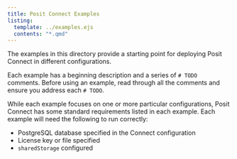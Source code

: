 ```yaml
---
title: Posit Connect Examples
listing:
  template: ../examples.ejs
  contents: "*.qmd"
---
```



The examples in this directory provide a starting point for deploying Posit Connect in different configurations. 

Each example has a beginning description and a series of `# TODO` comments.
Before using an example, read through all the comments and ensure you address each `# TODO`.

While each example focuses on one or more particular configurations, Posit Connect has some
standard requirements listed in each example. Each example will need the following to run correctly:

- PostgreSQL database specified in the Connect configuration
- License key or file specified
- `sharedStorage` configured

